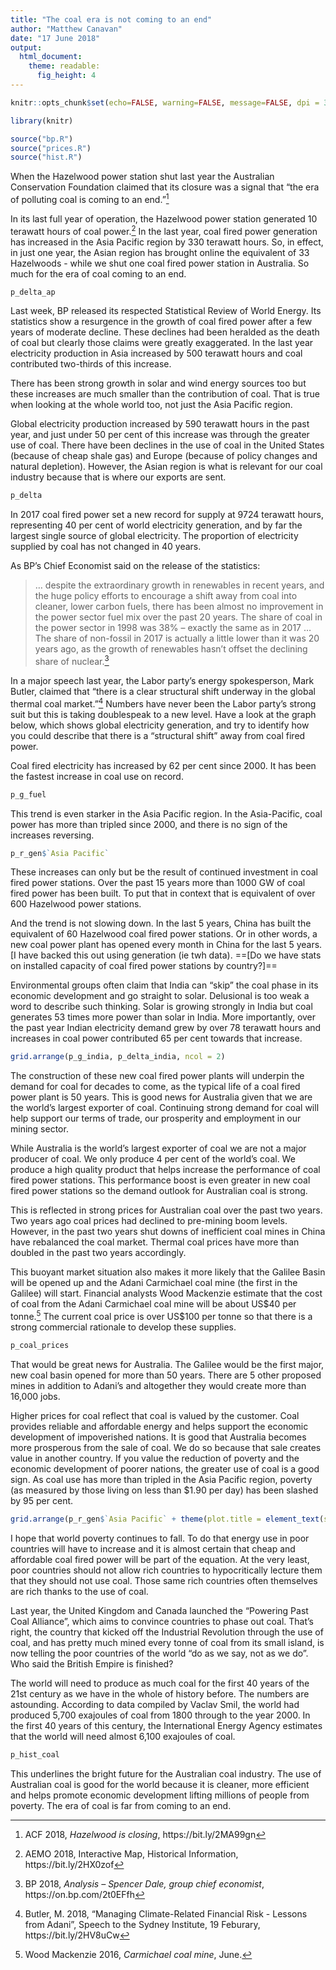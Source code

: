 ```yaml
---
title: "The coal era is not coming to an end"
author: "Matthew Canavan"
date: "17 June 2018"
output:
  html_document:
    theme: readable:  
      fig_height: 4
---
```


```r

knitr::opts_chunk$set(echo=FALSE, warning=FALSE, message=FALSE, dpi = 300)

library(knitr)

source("bp.R")
source("prices.R")
source("hist.R")
```

When the Hazelwood power station shut last year the Australian Conservation Foundation claimed that its closure was a signal that "the era of polluting coal is coming to an end."[^acf]

In its last full year of operation, the Hazelwood power station generated 10 terawatt hours of coal power.[^aemo] In the last year, coal fired power generation has increased in the Asia Pacific region by 330 terawatt hours. So, in effect, in just one year, the Asian region has brought online the equivalent of 33 Hazelwoods - while we shut one coal fired power station in Australia. So much for the era of coal coming to an end.

```r
p_delta_ap
```

Last week, BP released its respected Statistical Review of World Energy. Its statistics show a resurgence in the growth of coal fired power after a few years of moderate decline. These declines had been heralded as the death of coal but clearly those claims were greatly exaggerated. In the last year electricity production in Asia increased by 500 terawatt hours and coal contributed two-thirds of this increase. 

There has been strong growth in solar and wind energy sources too but these increases are much smaller than the contribution of coal. That is true when looking at the whole world too, not just the Asia Pacific region. 

Global electricity production increased by 590 terawatt hours in the past year, and just under 50 per cent of this increase was through the greater use of coal. There have been declines in the use of coal in the United States (because of cheap shale gas) and Europe (because of policy changes and natural depletion). However, the Asian region is what is relevant for our coal industry because that is where our exports are sent. 

```r
p_delta
```

In 2017 coal fired power set a new record for supply at 9724 terawatt hours, representing 40 per cent of world electricity generation, and by far the largest single source of global electricity. The proportion of electricity supplied by coal has not changed in 40 years. 

As BP's Chief Economist said on the release of the statistics: 

> ... despite the extraordinary growth in renewables in recent years, and the huge policy efforts to encourage a shift away from coal into cleaner, lower carbon fuels, there has been almost no improvement in the power sector fuel mix over the past 20 years. The share of coal in the power sector in 1998 was 38% – exactly the same as in 2017 ... The share of non-fossil in 2017 is actually a little lower than it was 20 years ago, as the growth of renewables hasn’t offset the declining share of nuclear.[^bp]

In a major speech last year, the Labor party's energy spokesperson, Mark Butler, claimed that "there is a clear structural shift underway in the global thermal coal market."[^butler] Numbers have never been the Labor party's strong suit but this is taking doublespeak to a new level. Have a look at the graph below, which shows global electricity generation, and try to identify how you could describe that there is a "structural shift" away from coal fired power. 

Coal fired electricity has increased by 62 per cent since 2000. It has been the fastest increase in coal use on record.

```r
p_g_fuel
```

This trend is even starker in the Asia Pacific region. In the Asia-Pacific, coal power has more than tripled since 2000, and there is no sign of the increases reversing.

```r
p_r_gen$`Asia Pacific`
```

These increases can only but be the result of continued investment in coal fired power stations. Over the past 15 years more than 1000 GW of coal fired power has been built. To put that in context that is equivalent of over 600 Hazelwood power stations. 

And the trend is not slowing down. In the last 5 years, China has built the equivalent of 60 Hazelwood coal fired power stations. Or in other words, a new coal power plant has opened every month in China for the last 5 years. [I have backed this out using generation (ie twh data). ==[Do we have stats on installed capacity of coal fired power stations by country?]==

Environmental groups often claim that India can "skip" the coal phase in its economic development and go straight to solar. Delusional is too weak a word to describe such thinking. Solar is growing strongly in India but coal generates 53 times more power than solar in India. More importantly, over the past year Indian electricity demand grew by over 78 terawatt hours and increases in coal power contributed 65 per cent towards that increase.  


```r
grid.arrange(p_g_india, p_delta_india, ncol = 2)
```

The construction of these new coal fired power plants will underpin the demand for coal for decades to come, as the typical life of a coal fired power plant is 50 years. This is good news for Australia given that we are the world's largest exporter of coal. Continuing strong demand for coal will help support our terms of trade, our prosperity and employment in our mining sector. 

While Australia is the world's largest exporter of coal we are not a major producer of coal. We only produce 4 per cent of the world's coal. We produce a high quality product that helps increase the performance of coal fired power stations. This performance boost is even greater in new coal fired power stations so the demand outlook for Australian coal is strong. 

This is reflected in strong prices for Australian coal over the past two years. Two years ago coal prices had declined to pre-mining boom levels. However, in the past two years shut downs of inefficient coal mines in China have rebalanced the coal market. Thermal coal prices have more than doubled in the past two years accordingly. 

This buoyant market situation also makes it more likely that the Galilee Basin will be opened up and the Adani Carmichael coal mine (the first in the Galilee) will start. Financial analysts Wood Mackenzie estimate that the cost of coal from the Adani Carmichael coal mine will be about US\$40 per tonne.[^wood] The current coal price is over US\$100 per tonne so that there is a strong commercial rationale to develop these supplies.  
 
```r
p_coal_prices
```

That would be great news for Australia. The Galilee would be the first major, new coal basin opened for more than 50 years. There are 5 other proposed mines in addition to Adani's and altogether they would create more than 16,000 jobs.

Higher prices for coal reflect that coal is valued by the customer. Coal provides reliable and affordable energy and helps support the economic development of impoverished nations. It is good that Australia becomes more prosperous from the sale of coal. We do so because that sale creates value in another country. If you value the reduction of poverty and the economic development of poorer nations, the greater use of coal is a good sign. As coal use has more than tripled in the Asia Pacific region, poverty (as measured by those living on less than $1.90 per day) has been slashed by 95 per cent. 

```r
grid.arrange(p_r_gen$`Asia Pacific` + theme(plot.title = element_text(size = 9), plot.subtitle = element_text(size = 8), plot.caption = element_text(size = 7)), p_pov_ap + theme(plot.title = element_text(size = 9), plot.subtitle = element_text(size = 8), plot.caption = element_text(size = 7)), ncol = 2)
```

I hope that world poverty continues to fall. To do that energy use in poor countries will have to increase and it is almost certain that cheap and affordable coal fired power will be part of the equation. At the very least, poor countries should not allow rich countries to hypocritically lecture them that they should not use coal. Those same rich countries often themselves are rich thanks to the use of coal. 

Last year, the United Kingdom and Canada launched the "Powering Past Coal Alliance", which aims to convince countries to phase out coal. That's right, the country that kicked off the Industrial Revolution through the use of coal, and has pretty much mined every tonne of coal from its small island, is now telling the poor countries of the world "do as we say, not as we do". Who said the British Empire is finished? 

The world will need to produce as much coal for the first 40 years of the 21st century as we have in the whole of history before. The numbers are astounding. According to data compiled by Vaclav Smil, the world had produced 5,700 exajoules of coal from 1800 through to the year 2000. In the first 40 years of this century, the International Energy Agency estimates that the world will need almost 6,100 exajoules of coal.

```r
p_hist_coal
```

This underlines the bright future for the Australian coal industry. The use of Australian coal is good for the world because it is cleaner, more efficient and helps promote economic development lifting millions of people from poverty. The era of coal is far from coming to an end.  



[^acf]: ACF 2018, *Hazelwood is closing*, https://bit.ly/2MA99gn

[^aemo]: AEMO 2018, Interactive Map, Historical Information, https://bit.ly/2HX0zof

[^bp]: BP 2018, *Analysis – Spencer Dale, group chief economist*, https://on.bp.com/2t0EFfh

[^butler]: Butler, M. 2018, "Managing Climate-Related Financial Risk - Lessons from Adani", Speech to the Sydney Institute, 19 Feburary, https://bit.ly/2HV8uCw

[^wood]: Wood Mackenzie 2016, *Carmichael coal mine*, June. 
